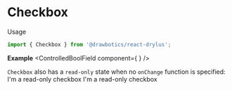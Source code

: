 


# Checkbox
Usage
```jsx
import { Checkbox } from '@drawbotics/react-drylus';
```

__Example__
<Playground component={Checkbox}>
  <ControlledBoolField component={
    <Checkbox />
  } />
</Playground>

`Checkbox` also has a `read-only` state when no `onChange` function is specified:
<Playground>
  <InputGroup>
    <Checkbox>
      I'm a read-only checkbox
    </Checkbox>
    <Checkbox value={true}>
      I'm a read-only checkbox
    </Checkbox>
  </InputGroup>
</Playground>
